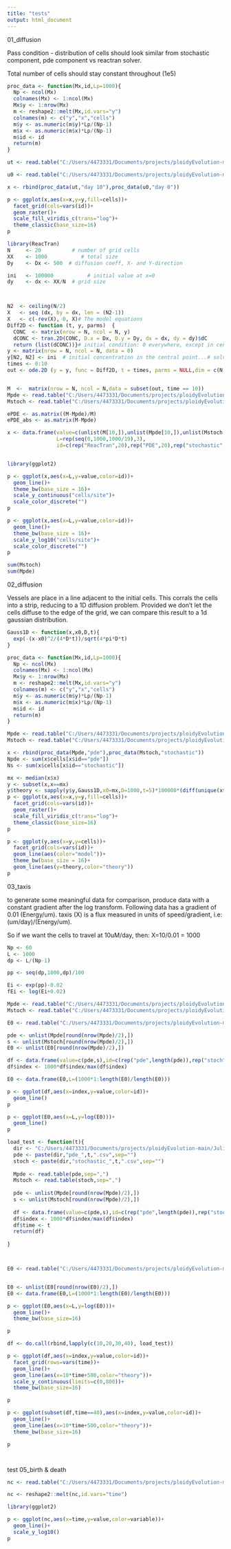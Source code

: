 ```yaml
---
title: "tests"
output: html_document
---
```


01_diffusion 

Pass condition - distribution of cells should look similar from stochastic component, pde component vs reactran solver.

Total number of cells should stay constant throughout (1e5)


```r

proc_data <- function(Mx,id,Lp=1000){
  Np <- ncol(Mx)
  colnames(Mx) <- 1:ncol(Mx)
  Mx$y <- 1:nrow(Mx)
  m <- reshape2::melt(Mx,id.vars="y")
  colnames(m) <- c("y","x","cells")
  m$y <- as.numeric(m$y)*Lp/(Np-1)
  m$x <- as.numeric(m$x)*Lp/(Np-1)
  m$id <- id
  return(m)
}

ut <- read.table("C:/Users/4473331/Documents/projects/ploidyEvolution-main/Julia/test_output/01_diffusion/pde.csv",sep=",")

u0 <- read.table("C:/Users/4473331/Documents/projects/ploidyEvolution-main/Julia/test_output/01_diffusion/u0.csv",sep=",")

x <- rbind(proc_data(ut,"day 10"),proc_data(u0,"day 0"))

p <- ggplot(x,aes(x=x,y=y,fill=cells))+
  facet_grid(cols=vars(id))+
  geom_raster()+
  scale_fill_viridis_c(trans="log")+
  theme_classic(base_size=16)
p

```

```r
library(ReacTran)
N     <- 20          # number of grid cells
XX    <- 1000           # total size
Dy    <- Dx <- 500  # diffusion coeff, X- and Y-direction

ini   <- 100000           # initial value at x=0
dy    <- dx <- XX/N  # grid size



N2  <- ceiling(N/2)
X   <- seq (dx, by = dx, len = (N2-1))
X   <- c(-rev(X), 0, X)# The model equations
Diff2D <- function (t, y, parms)  {
  CONC  <- matrix(nrow = N, ncol = N, y)
  dCONC <- tran.2D(CONC, D.x = Dx, D.y = Dy, dx = dx, dy = dy)$dC 
  return (list(dCONC))}# initial condition: 0 everywhere, except in central point
y <- matrix(nrow = N, ncol = N, data = 0)
y[N2, N2] <- ini  # initial concentration in the central point...# solve for 10 time units
times <- 0:10
out <- ode.2D (y = y, func = Diff2D, t = times, parms = NULL,dim = c(N,N), lrw = 160000)


M  <-  matrix(nrow = N, ncol = N,data = subset(out, time == 10))
Mpde <- read.table("C:/Users/4473331/Documents/projects/ploidyEvolution-main/Julia/test_output/01_diffusion/pde.csv",sep=",")
Mstoch <- read.table("C:/Users/4473331/Documents/projects/ploidyEvolution-main/Julia/test_output/01_diffusion/stochastic.csv",sep=",")

ePDE <- as.matrix((M-Mpde)/M)
ePDE_abs <- as.matrix(M-Mpde)

x <- data.frame(value=c(unlist(M[10,]),unlist(Mpde[10,]),unlist(Mstoch[10,])),
                L=rep(seq(0,1000,1000/19),3),
                id=c(rep("ReacTran",20),rep("PDE",20),rep("stochastic",20)))


library(ggplot2)

p <- ggplot(x,aes(x=L,y=value,color=id))+
  geom_line()+
  theme_bw(base_size = 16)+
  scale_y_continuous("cells/site")+
  scale_color_discrete("")
p

p <- ggplot(x,aes(x=L,y=value,color=id))+
  geom_line()+
  theme_bw(base_size = 16)+
  scale_y_log10("cells/site")+
  scale_color_discrete("")
p

sum(Mstoch)
sum(Mpde)
```
02_diffusion

Vessels are place in a line adjacent to the initial cells. This corrals the cells into a strip, reducing to a 1D diffusion problem. Provided we don't let the cells diffuse to the edge of the grid, we can compare this result to a 1d gaussian distribution. 

```r

Gauss1D <- function(x,x0,D,t){
  exp(-(x-x0)^2/(4*D*t))/sqrt(4*pi*D*t)
}

proc_data <- function(Mx,id,Lp=1000){
  Np <- ncol(Mx)
  colnames(Mx) <- 1:ncol(Mx)
  Mx$y <- 1:nrow(Mx)
  m <- reshape2::melt(Mx,id.vars="y")
  colnames(m) <- c("y","x","cells")
  m$y <- as.numeric(m$y)*Lp/(Np-1)
  m$x <- as.numeric(m$x)*Lp/(Np-1)
  m$id <- id
  return(m)
}

Mpde <- read.table("C:/Users/4473331/Documents/projects/ploidyEvolution-main/Julia/test_output/02_diffusion/pde.csv",sep=",")
Mstoch <- read.table("C:/Users/4473331/Documents/projects/ploidyEvolution-main/Julia/test_output/02_diffusion/stochastic.csv",sep=",")

x <- rbind(proc_data(Mpde,"pde"),proc_data(Mstoch,"stochastic"))
Npde <- sum(x$cells[x$id=="pde"])
Ns <- sum(x$cells[x$id=="stochastic"])

mx <- median(x$x)
y <- subset(x,x==mx)
y$theory <- sapply(y$y,Gauss1D,x0=mx,D=1000,t=5)*100000*(diff(unique(x$x))[1])/3
p <- ggplot(x,aes(x=x,y=y,fill=cells))+
  facet_grid(cols=vars(id))+
  geom_raster()+
  scale_fill_viridis_c(trans="log")+
  theme_classic(base_size=16)
p

p <- ggplot(y,aes(x=y,y=cells))+
  facet_grid(cols=vars(id))+
  geom_line(aes(color="model"))+
  theme_bw(base_size = 16)+
  geom_line(aes(y=theory,color="theory"))
p


```
03_taxis

to generate some meaningful data for comparison, produce data with a constant gradient after the log transform. Following data has a gradient of 0.01 (Energy/um). taxis (X) is a flux measured in units of speed/gradient, i.e: (um/day)/(Energy/um). 

So if we want the cells to travel at 10uM/day, then:
X=10/0.01 = 1000

```r
Np <- 60
L <- 1000
dp <- L/(Np-1)

pp <- seq(dp,1000,dp)/100

Ei <- exp(pp)-0.02
fEi <- log(Ei+0.02)

```

```r
Mpde <- read.table("C:/Users/4473331/Documents/projects/ploidyEvolution-main/Julia/test_output/03_taxis/pde.csv",sep=",")
Mstoch <- read.table("C:/Users/4473331/Documents/projects/ploidyEvolution-main/Julia/test_output/03_taxis/stochastic.csv",sep=",")

E0 <- read.table("C:/Users/4473331/Documents/projects/ploidyEvolution-main/Julia/test_output/03_taxis/E0.csv",sep=",")

pde <- unlist(Mpde[round(nrow(Mpde)/2),])
s <- unlist(Mstoch[round(nrow(Mpde)/2),])
E0 <- unlist(E0[round(nrow(Mpde)/2),])

df <- data.frame(value=c(pde,s),id=c(rep("pde",length(pde)),rep("stoch",length(s))),index=c(1:nrow(Mpde),1:nrow(Mpde)))
df$index <- 1000*df$index/max(df$index)

E0 <- data.frame(E0,L=(1000*1:length(E0)/length(E0)))

p <- ggplot(df,aes(x=index,y=value,color=id))+
  geom_line()
p

p <- ggplot(E0,aes(x=L,y=log(E0)))+
  geom_line()
p


```
```r

load_test <- function(t){
  dir <- "C:/Users/4473331/Documents/projects/ploidyEvolution-main/Julia/test_output/03_taxis/"
  pde <- paste(dir,"pde_",t,".csv",sep="")
  stoch <- paste(dir,"stochastic_",t,".csv",sep="")
  
  Mpde <- read.table(pde,sep=",")
  Mstoch <- read.table(stoch,sep=",")
  
  pde <- unlist(Mpde[round(nrow(Mpde)/2),])
  s <- unlist(Mstoch[round(nrow(Mpde)/2),])
  
  df <- data.frame(value=c(pde,s),id=c(rep("pde",length(pde)),rep("stoch",length(s))),index=c(1:nrow(Mpde),1:nrow(Mpde)))
  df$index <- 1000*df$index/max(df$index)
  df$time <- t
  return(df)
  
}



E0 <- read.table("C:/Users/4473331/Documents/projects/ploidyEvolution-main/Julia/test_output/03_taxis/E0.csv",sep=",")


E0 <- unlist(E0[round(nrow(E0)/2),])
E0 <- data.frame(E0,L=(1000*1:length(E0)/length(E0)))

p <- ggplot(E0,aes(x=L,y=log(E0)))+
  geom_line()+
  theme_bw(base_size=16)

p

df <- do.call(rbind,lapply(c(10,20,30,40), load_test))

p <- ggplot(df,aes(x=index,y=value,color=id))+
  facet_grid(rows=vars(time))+
  geom_line()+
  geom_line(aes(x=10*time+500,color="theory"))+
  scale_y_continuous(limits=c(0,800))+
  theme_bw(base_size=16)

p

p <- ggplot(subset(df,time==40),aes(x=index,y=value,color=id))+
  geom_line()+
  geom_line(aes(x=10*time+500,color="theory"))+
  theme_bw(base_size=16)

p




```

test 05_birth & death


```r

nc <- read.table("C:/Users/4473331/Documents/projects/ploidyEvolution-main/Julia/test_output/05_birth/cells.csv",sep=",",header = T)

nc <- reshape2::melt(nc,id.vars="time")

library(ggplot2)

p <- ggplot(nc,aes(x=time,y=value,color=variable))+
  geom_line()+
  scale_y_log10()
p

```